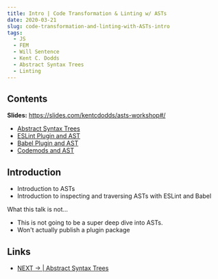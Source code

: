 ```yaml
---
title: Intro | Code Transformation & Linting w/ ASTs
date: 2020-03-21
slug: code-transformation-and-linting-with-ASTs-intro
tags:
  - JS
  - FEM
  - Will Sentence
  - Kent C. Dodds
  - Abstract Syntax Trees
  - Linting
---
```


## Contents
**Slides:** https://slides.com/kentcdodds/asts-workshop#/

- [Abstract Syntax Trees]()
- [ESLint Plugin and AST]() 
- [Babel Plugin and AST]()
- [Codemods and AST]()

## Introduction
- Introduction to ASTs
- Introduction to inspecting and traversing ASTs with ESLint and Babel

What this talk is not... 

- This is not going to be a super deep dive into ASTs.
- Won't actually publish a plugin package

## Links 
- [NEXT → | Abstract Syntax Trees ](code-transformation-and-linting-with-ASTs-eslint-plugin)